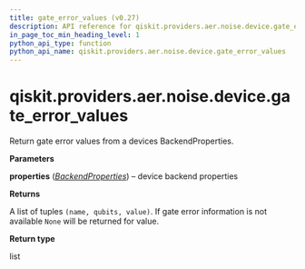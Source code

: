 ```yaml
---
title: gate_error_values (v0.27)
description: API reference for qiskit.providers.aer.noise.device.gate_error_values in qiskit v0.27
in_page_toc_min_heading_level: 1
python_api_type: function
python_api_name: qiskit.providers.aer.noise.device.gate_error_values
---
```


<span id="qiskit-providers-aer-noise-device-gate-error-values" />

# qiskit.providers.aer.noise.device.gate\_error\_values

<Function id="qiskit.providers.aer.noise.device.gate_error_values" isDedicatedPage={true} github="https://github.com/qiskit/qiskit-aer/tree/stable/0.8/qiskit/providers/aer/noise/device/parameters.py" signature="gate_error_values(properties)">
  Return gate error values from a devices BackendProperties.

  **Parameters**

  **properties** ([*BackendProperties*](qiskit.providers.models.BackendProperties "qiskit.providers.models.BackendProperties")) – device backend properties

  **Returns**

  A list of tuples `(name, qubits, value)`. If gate error information is not available `None` will be returned for value.

  **Return type**

  list
</Function>

